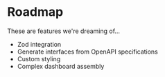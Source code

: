 # Roadmap

These are features we're dreaming of...

- Zod integration
- Generate interfaces from OpenAPI specifications
- Custom styling
- Complex dashboard assembly
